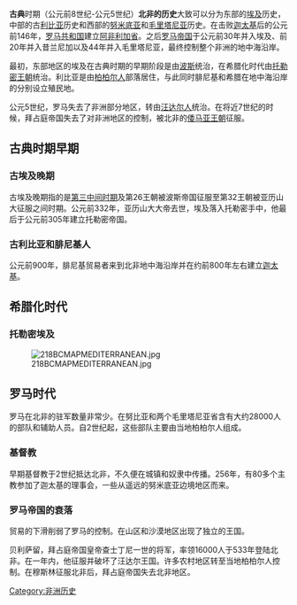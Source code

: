 {{unreferenced|time=2014-11-02T08:36:15+00:00}}
'''古典'''时期（公元前8世纪-公元5世纪）'''北非的历史'''大致可以分为东部的[[埃及|埃及]]历史，中部的古[[利比亚|利比亚]]历史和西部的[[努米底亚|努米底亚]]和[[毛里塔尼亚|毛里塔尼亚]]历史。在击败[[迦太基|迦太基]]后的公元前146年，[[罗马共和国|罗马共和国]]建立[[阿非利加省|阿非利加省]]。之后[[罗马帝国|罗马帝国]]于公元前30年并入埃及、前20年并入昔兰尼加以及44年并入毛里塔尼亚，最终控制整个非洲的地中海沿岸。

最初，东部地区的埃及在古典时期的早期阶段是由[[波斯|波斯]]统治，在希腊化时代由[[托勒密王朝|托勒密王朝]]统治。利比亚是由[[柏柏尔人|柏柏尔人]]部落居住，与此同时腓尼基和希腊在地中海沿岸的分别设立殖民地。

公元5世纪，罗马失去了非洲部分地区，转由[[汪达尔人|汪达尔人]]统治。在将近7世纪的时候，拜占庭帝国失去了对非洲地区的控制，被北非的[[倭马亚王朝|倭马亚王朝]]征服。

==古典时期早期==
===古埃及晚期===
{{Main|古埃及晚期}}
古埃及晚期指的是[[第三中间时期|第三中间时期]]及第26王朝被波斯帝国征服至第32王朝被亚历山大征服之间时期。公元前332年，亚历山大大帝去世，埃及落入托勒密手中，他最后于公元前305年建立托勒密帝国。
===古利比亚和腓尼基人===
公元前900年，腓尼基贸易者来到北非地中海沿岸并在约前800年左右建立[[迦太基|迦太基]]。
==希腊化时代==
===托勒密埃及===
{{Main|托勒密埃及}}
[[File:218BCMAPMEDITERRANEAN.jpg|thumb]]

==罗马时代==
罗马在北非的驻军数量非常少。在努比亚和两个毛里塔尼亚省含有大约28000人的部队和辅助人员。自2世纪起，这些部队主要由当地柏柏尔人组成。
===基督教===
早期基督教于2世纪抵达北非，不久便在城镇和奴隶中传播。256年，有80多个主教参加了迦太基的理事会，一些从遥远的努米底亚边境地区而来。
===罗马帝国的衰落===
贸易的下滑削弱了罗马的控制。在山区和沙漠地区出现了独立的王国。

贝利萨留，拜占庭帝国皇帝查士丁尼一世的将军，率领16000人于533年登陆北非。在一年内，他征服并破坏了汪达尔王国。许多农村地区转至当地柏柏尔人控制。在穆斯林征服北非后，拜占庭帝国失去北非地区。

[[Category:非洲历史|Category:非洲历史]]